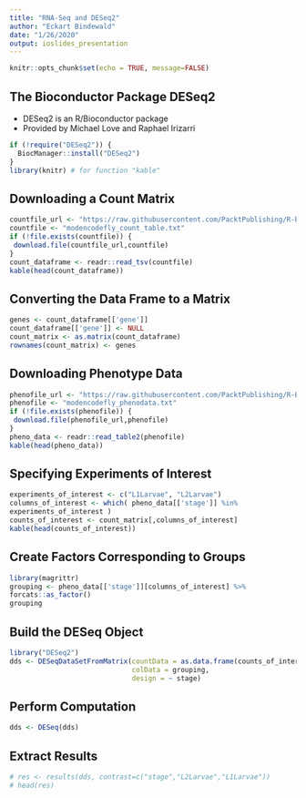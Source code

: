 ```yaml
---
title: "RNA-Seq and DESeq2"
author: "Eckart Bindewald"
date: "1/26/2020"
output: ioslides_presentation
---
```


```r
knitr::opts_chunk$set(echo = TRUE, message=FALSE)
```

## The Bioconductor Package DESeq2

* DESeq2 is an R/Bioconductor package
* Provided by Michael Love and Raphael Irizarri

```r
if (!require("DESeq2")) {
  BiocManager::install("DESeq2")
}
library(knitr) # for function "kable"
```

## Downloading a Count Matrix

```r
countfile_url <- "https://raw.githubusercontent.com/PacktPublishing/R-Bioinformatics-Cookbook/master/datasets/ch1/modencodefly_count_table.txt"
countfile <- "modencodefly_count_table.txt"
if (!file.exists(countfile)) {
 download.file(countfile_url,countfile)
}
count_dataframe <- readr::read_tsv(countfile)
kable(head(count_dataframe))
```

## Converting the Data Frame to a Matrix

```r
genes <- count_dataframe[['gene']]
count_dataframe[['gene']] <- NULL
count_matrix <- as.matrix(count_dataframe)
rownames(count_matrix) <- genes
```

## Downloading Phenotype Data

```r
phenofile_url <- "https://raw.githubusercontent.com/PacktPublishing/R-Bioinformatics-Cookbook/master/datasets/ch1/modencodefly_phenodata.txt"
phenofile <- "modencodefly_phenodata.txt"
if (!file.exists(phenofile)) {
 download.file(phenofile_url,phenofile)
}
pheno_data <- readr::read_table2(phenofile)
kable(head(pheno_data))
```

## Specifying Experiments of Interest

```r
experiments_of_interest <- c("L1Larvae", "L2Larvae")
columns_of_interest <- which( pheno_data[['stage']] %in%
experiments_of_interest )
counts_of_interest <- count_matrix[,columns_of_interest]
kable(head(counts_of_interest))
```

## Create Factors Corresponding to Groups

```r
library(magrittr)
grouping <- pheno_data[['stage']][columns_of_interest] %>%
forcats::as_factor()
grouping
```

## Build the DESeq Object

```r
library("DESeq2")
dds <- DESeqDataSetFromMatrix(countData = as.data.frame(counts_of_interest), 
                              colData = grouping,
                              design = ~ stage)
```

## Perform Computation

```r
dds <- DESeq(dds)
```

## Extract Results

```r
# res <- results(dds, contrast=c("stage","L2Larvae","L1Larvae"))
# head(res)
```



